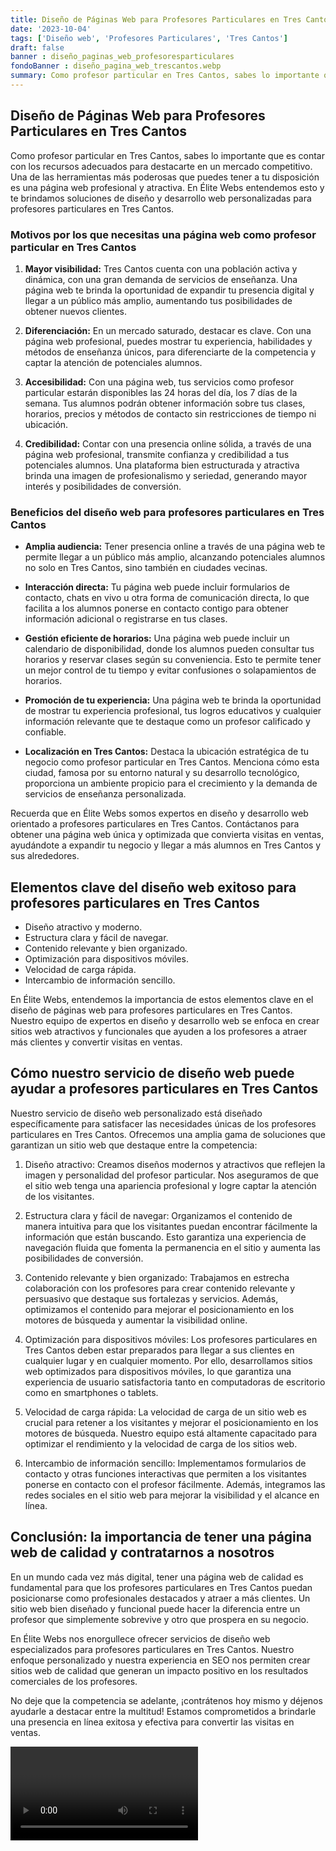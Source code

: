 ```yaml
---
title: Diseño de Páginas Web para Profesores Particulares en Tres Cantos
date: '2023-10-04'
tags: ['Diseño web', 'Profesores Particulares', 'Tres Cantos']
draft: false
banner : diseño_paginas_web_profesoresparticulares
fondoBanner : diseño_pagina_web_trescantos.webp
summary: Como profesor particular en Tres Cantos, sabes lo importante que es contar con los recursos adecuados para destacarte en un mercado competitivo. Una de las herramientas más poderosas que puedes tener a tu disposición es una página web profesional y atractiva. En Élite Webs entendemos esto y te brindamos soluciones de diseño y desarrollo web personalizadas para profesores particulares en Tres Cantos.
---
```


## **Diseño de Páginas Web para Profesores Particulares en Tres Cantos**

Como profesor particular en Tres Cantos, sabes lo importante que es contar con los recursos adecuados para destacarte en un mercado competitivo. Una de las herramientas más poderosas que puedes tener a tu disposición es una página web profesional y atractiva. En Élite Webs entendemos esto y te brindamos soluciones de diseño y desarrollo web personalizadas para profesores particulares en Tres Cantos.

### **Motivos por los que necesitas una página web como profesor particular en Tres Cantos**

1. **Mayor visibilidad:** Tres Cantos cuenta con una población activa y dinámica, con una gran demanda de servicios de enseñanza. Una página web te brinda la oportunidad de expandir tu presencia digital y llegar a un público más amplio, aumentando tus posibilidades de obtener nuevos clientes.

2. **Diferenciación:** En un mercado saturado, destacar es clave. Con una página web profesional, puedes mostrar tu experiencia, habilidades y métodos de enseñanza únicos, para diferenciarte de la competencia y captar la atención de potenciales alumnos.

3. **Accesibilidad:** Con una página web, tus servicios como profesor particular estarán disponibles las 24 horas del día, los 7 días de la semana. Tus alumnos podrán obtener información sobre tus clases, horarios, precios y métodos de contacto sin restricciones de tiempo ni ubicación.

4. **Credibilidad:** Contar con una presencia online sólida, a través de una página web profesional, transmite confianza y credibilidad a tus potenciales alumnos. Una plataforma bien estructurada y atractiva brinda una imagen de profesionalismo y seriedad, generando mayor interés y posibilidades de conversión.

### **Beneficios del diseño web para profesores particulares en Tres Cantos**

- **Amplia audiencia:** Tener presencia online a través de una página web te permite llegar a un público más amplio, alcanzando potenciales alumnos no solo en Tres Cantos, sino también en ciudades vecinas.

- **Interacción directa:** Tu página web puede incluir formularios de contacto, chats en vivo u otra forma de comunicación directa, lo que facilita a los alumnos ponerse en contacto contigo para obtener información adicional o registrarse en tus clases.

- **Gestión eficiente de horarios:** Una página web puede incluir un calendario de disponibilidad, donde los alumnos pueden consultar tus horarios y reservar clases según su conveniencia. Esto te permite tener un mejor control de tu tiempo y evitar confusiones o solapamientos de horarios.

- **Promoción de tu experiencia:** Una página web te brinda la oportunidad de mostrar tu experiencia profesional, tus logros educativos y cualquier información relevante que te destaque como un profesor calificado y confiable.

- **Localización en Tres Cantos:** Destaca la ubicación estratégica de tu negocio como profesor particular en Tres Cantos. Menciona cómo esta ciudad, famosa por su entorno natural y su desarrollo tecnológico, proporciona un ambiente propicio para el crecimiento y la demanda de servicios de enseñanza personalizada.

Recuerda que en Élite Webs somos expertos en diseño y desarrollo web orientado a profesores particulares en Tres Cantos. Contáctanos para obtener una página web única y optimizada que convierta visitas en ventas, ayudándote a expandir tu negocio y llegar a más alumnos en Tres Cantos y sus alrededores.

<GifSeo />

<Cta />

## Elementos clave del diseño web exitoso para profesores particulares en Tres Cantos

- Diseño atractivo y moderno.
- Estructura clara y fácil de navegar.
- Contenido relevante y bien organizado.
- Optimización para dispositivos móviles.
- Velocidad de carga rápida.
- Intercambio de información sencillo.

En Élite Webs, entendemos la importancia de estos elementos clave en el diseño de páginas web para profesores particulares en Tres Cantos. Nuestro equipo de expertos en diseño y desarrollo web se enfoca en crear sitios web atractivos y funcionales que ayuden a los profesores a atraer más clientes y convertir visitas en ventas.

## Cómo nuestro servicio de diseño web puede ayudar a profesores particulares en Tres Cantos

Nuestro servicio de diseño web personalizado está diseñado específicamente para satisfacer las necesidades únicas de los profesores particulares en Tres Cantos. Ofrecemos una amplia gama de soluciones que garantizan un sitio web que destaque entre la competencia:

1. Diseño atractivo: Creamos diseños modernos y atractivos que reflejen la imagen y personalidad del profesor particular. Nos aseguramos de que el sitio web tenga una apariencia profesional y logre captar la atención de los visitantes.

2. Estructura clara y fácil de navegar: Organizamos el contenido de manera intuitiva para que los visitantes puedan encontrar fácilmente la información que están buscando. Esto garantiza una experiencia de navegación fluida que fomenta la permanencia en el sitio y aumenta las posibilidades de conversión.

3. Contenido relevante y bien organizado: Trabajamos en estrecha colaboración con los profesores para crear contenido relevante y persuasivo que destaque sus fortalezas y servicios. Además, optimizamos el contenido para mejorar el posicionamiento en los motores de búsqueda y aumentar la visibilidad online.

4. Optimización para dispositivos móviles: Los profesores particulares en Tres Cantos deben estar preparados para llegar a sus clientes en cualquier lugar y en cualquier momento. Por ello, desarrollamos sitios web optimizados para dispositivos móviles, lo que garantiza una experiencia de usuario satisfactoria tanto en computadoras de escritorio como en smartphones o tablets.

5. Velocidad de carga rápida: La velocidad de carga de un sitio web es crucial para retener a los visitantes y mejorar el posicionamiento en los motores de búsqueda. Nuestro equipo está altamente capacitado para optimizar el rendimiento y la velocidad de carga de los sitios web.

6. Intercambio de información sencillo: Implementamos formularios de contacto y otras funciones interactivas que permiten a los visitantes ponerse en contacto con el profesor fácilmente. Además, integramos las redes sociales en el sitio web para mejorar la visibilidad y el alcance en línea.

## Conclusión: la importancia de tener una página web de calidad y contratarnos a nosotros

En un mundo cada vez más digital, tener una página web de calidad es fundamental para que los profesores particulares en Tres Cantos puedan posicionarse como profesionales destacados y atraer a más clientes. Un sitio web bien diseñado y funcional puede hacer la diferencia entre un profesor que simplemente sobrevive y otro que prospera en su negocio.

En Élite Webs nos enorgullece ofrecer servicios de diseño web especializados para profesores particulares en Tres Cantos. Nuestro enfoque personalizado y nuestra experiencia en SEO nos permiten crear sitios web de calidad que generan un impacto positivo en los resultados comerciales de los profesores.

No deje que la competencia se adelante, ¡contrátenos hoy mismo y déjenos ayudarle a destacar entre la multitud! Estamos comprometidos a brindarle una presencia en línea exitosa y efectiva para convertir las visitas en ventas.

<Video />

<CtaBot job='Profesores Particulares' city='Tres Cantos'/>

<Gmaps query='Tres Cantos+españa+maps' />